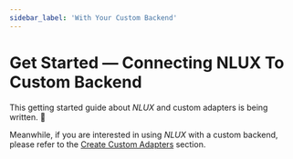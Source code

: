 ```yaml
---
sidebar_label: 'With Your Custom Backend'
---
```


# Get Started ― Connecting NLUX To Custom Backend

This getting started guide about _NLUX_ and custom adapters is being written. 🚧

Meanwhile, if you are interested in using _NLUX_ with a custom backend,<br />
please refer to the [Create Custom Adapters](/learn/adapters/custom-adapters/create-custom-adapter) section.
